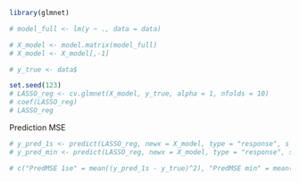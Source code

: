 
```r
library(glmnet)
```


```r
# model_full <- lm(y ~ ., data = data) 

# X_model <- model.matrix(model_full)
# X_model <- X_model[,-1]

# y_true <- data$
```

```r
set.seed(123)
# LASSO_reg <- cv.glmnet(X_model, y_true, alpha = 1, nfolds = 10)
# coef(LASSO_reg)
# LASSO_reg
```

Prediction MSE
```r
# y_pred_1s <- predict(LASSO_reg, newx = X_model, type = "response", s = "lambda.1se")
# y_pred_min <- predict(LASSO_reg, newx = X_model, type = "response", s = "lambda.min")

# c("PredMSE 1se" = mean((y_pred_1s - y_true)^2), "PredMSE min" = mean((y_pred_min - y_true)^2))
```

